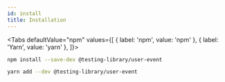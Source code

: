 ```yaml
---
id: install
title: Installation
---
```



<Tabs defaultValue="npm" values={[
    { label: 'npm', value: 'npm' },
    { label: 'Yarn', value: 'yarn' },
]}>
<TabItem value="npm">

```sh
npm install --save-dev @testing-library/user-event
```

</TabItem>
<TabItem value="yarn">

```sh
yarn add --dev @testing-library/user-event
```

</TabItem>
</Tabs>
